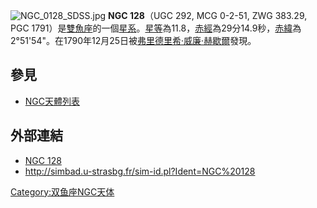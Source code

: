 [[File:NGC_0128_SDSS.jpg|thumb]]
'''NGC 128'''（UGC 292, MCG 0-2-51, ZWG 383.29, PGC 1791）是[[雙魚座|雙魚座]]的一個[[星系|星系]]。[[星等|星等]]為11.8，[[赤經|赤經]]為29分14.9秒，[[赤緯|赤緯]]為2°51'54"。在1790年12月25日被[[弗里德里希·威廉·赫歇爾|弗里德里希·威廉·赫歇爾]]發現。

== 參見 ==
* [[NGC天體列表|NGC天體列表]]

== 外部連結 ==
* [https://web.archive.org/web/20050324204207/http://www.seds.org/~spider/ngc/ngc_fr.cgi?128 NGC 128]
* http://simbad.u-strasbg.fr/sim-id.pl?Ident=NGC%20128

{{Catalogs|NGC=128}}
[[Category:双鱼座NGC天体|Category:双鱼座NGC天体]]

{{Astro-stub}}
